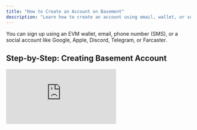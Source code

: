 ```yaml
---
title: "How to Create an Account on Basement"
description: "Learn how to create an account using email, wallet, or social login to access your basement.fun profile."
---
```


You can sign up using an EVM wallet, email, phone number (SMS), or a social account like Google, Apple, Discord, Telegram, or Farcaster.

## Step-by-Step: Creating Basement Account

<iframe className="w-full aspect-video rounded-xl" src="https://www.youtube.com/embed/kGIAFx63Oyg" title="How to Create a B3 Account" frameBorder="0" allow="accelerometer; autoplay; clipboard-write; encrypted-media; gyroscope; picture-in-picture" allowFullScreen />

<Steps>
  <Step title="Navigate to basement.fun">
    Go to [basement.fun](http://basement.fun) and click **Join the fun**.

    <Frame>
      ![Basement homepage with Join the fun button highlighted](https://s3.amazonaws.com/helpscout.net/docs/assets/685306b72e0550277aa9250e/images/6875028d03e72d42ff87c5e8/file-u8mlvi8Bn3.png)
    </Frame>
  </Step>
  <Step title="Choose your login method">
    Choose your preferred login method. You can click **More options** to see additional login methods.

    - **EVM Wallet** (e.g. MetaMask or Rainbow)
    - **Email or Phone Number (SMS)**
    - **Social Account** (Google, Apple, Discord, Telegram, or Farcaster)

    <Frame>
      ![Login options modal showing different authentication methods](https://s3.amazonaws.com/helpscout.net/docs/assets/685306b72e0550277aa9250e/images/6875033f03e72d42ff87c5ee/file-YAotVXCkm3.png)
    </Frame>
  </Step>
  <Step title="Confirm your login method">
    Follow the prompts to confirm your login method. This might include connecting your wallet, verifying your email, or approving access through a social account.

    <Note>
      Example: If you're using an EVM wallet like Metamask, you'll see a screen like this when confirming your connection:
    </Note>
    <Frame>
      ![MetaMask connection confirmation dialog](https://s3.amazonaws.com/helpscout.net/docs/assets/685306b72e0550277aa9250e/images/6875053a0cf7d86089ec497e/file-uvVfmUrTYQ.png)
    </Frame>
    <Check>
      Once confirmed, your B3 account will be created and ready to use across all B3 platforms.
    </Check>
  </Step>
</Steps>